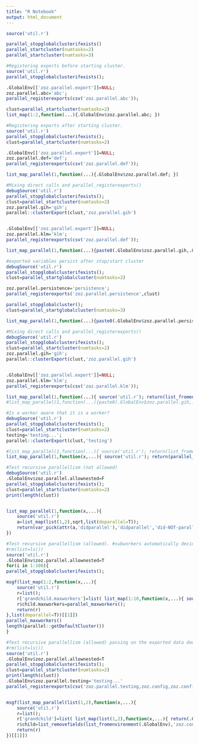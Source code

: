 ```yaml
---
title: "R Notebook"
output: html_document
---
```


```r
source('util.r')

parallel_stopglobalclusterifexists()
parallel_startcluster(numtasks=2)
parallel_startcluster(numtasks=3)
```

```r
#Registering exports before starting cluster.
source('util.r')
parallel_stopglobalclusterifexists();

.GlobalEnv[['zoz.parallel.export']]=NULL;
zoz.parallel.abc='abc';
parallel_registerexports(csv('zoz.parallel.abc'));

clust=parallel_startcluster(numtasks=2)
list_map(1:2,function(...){.GlobalEnv$zoz.parallel.abc; })
```
```r
#Registering exports after starting cluster.
source('util.r')
parallel_stopglobalclusterifexists();
clust=parallel_startcluster(numtasks=2)

.GlobalEnv[['zoz.parallel.export']]=NULL;
zoz.parallel.def='def';
parallel_registerexports(csv('zoz.parallel.def'));

list_map_parallel(1,function(...){.GlobalEnv$zoz.parallel.def; })
```
```r
#Mixing direct calls and parallel_registerexports()
debugSource('util.r')
parallel_stopglobalclusterifexists();
clust=parallel_startcluster(numtasks=2)
zoz.parallel.gih='gih';
parallel::clusterExport(clust,'zoz.parallel.gih')


.GlobalEnv[['zoz.parallel.export']]=NULL;
zoz.parallel.klm='klm';
parallel_registerexports(csv('zoz.parallel.def'));

list_map_parallel(1,function(...){paste0(.GlobalEnv$zoz.parallel.gih,.GlobalEnv$zoz.parallel.klm); })
```
```r
#exported variables persist after stop/start cluster
debugSource('util.r')
parallel_stopglobalclusterifexists();
clust=parallel_startglobalcluster(numtasks=2)

zoz.parallel.persistence='persistence';
parallel_registerexports('zoz.parallel.persistence',clust)

parallel_stopglobalcluster();
clust=parallel_startglobalcluster(numtasks=3)

list_map_parallel(1,function(...){paste0(.GlobalEnv$zoz.parallel.persistence); })
```

```r
#Mixing direct calls and parallel_registerexports()
debugSource('util.r')
parallel_stopglobalclusterifexists();
clust=parallel_startcluster(numtasks=2)
zoz.parallel.gih='gih';
parallel::clusterExport(clust,'zoz.parallel.gih')


.GlobalEnv[['zoz.parallel.export']]=NULL;
zoz.parallel.klm='klm';
parallel_registerexports(csv('zoz.parallel.klm'));

list_map_parallel(1,function(...){ source('util.r'); return(list_fromenvironment(.GlobalEnv)); })
#list_map_parallel(1,function(...){paste0(.GlobalEnv$zoz.parallel.gih,.GlobalEnv$zoz.parallel.klm); })
```

```r
#Is a worker aware that it is a worker?
debugSource('util.r')
parallel_stopglobalclusterifexists();
clust=parallel_startcluster(numtasks=2)
testing='testing...';
parallel::clusterExport(clust,'testing')

#list_map_parallel(1,function(...){ source('util.r'); return(list_fromenvironment(.GlobalEnv)); })
list_map_parallel(1,function(x,...){ source('util.r'); return(parallel_amiworker()); })
```

```r
#Test recursive parallellism (not allowed)
debugSource('util.r')
.GlobalEnv$zoz.parallel.allownested=F
parallel_stopglobalclusterifexists();
clust=parallel_startcluster(numtasks=2)
print(length(clust))


list_map_parallel(1,function(x,...){
	source('util.r')
	a=list_map(list(1,2),sqrt,list(doparallel=T));
	return(var_pick(attr(a,'didparallel'),'didparallel','did-NOT-parallel')); #didparallel worked, but need to turn on attr() setting in list_map() to have it tested again. I turned attr() off there for performance.
})
```

```r
#Test recursive parallellism (allowed). #subworkers automatically decided based on available cores in parent.
#rm(list=ls())
source('util.r')
.GlobalEnv$zoz.parallel.allownested=T
for(i in 1:100){
parallel_stopglobalclusterifexists();

msgf(list_map(1:2,function(x,...){
	source('util.r')
	r=list();
	r['grandchild.maxworkers']=list( list_map(1:10,function(x,...){ source('util.r'); parallel_maxworkers(); },list(doparallel=T))[[1]] );
	r$child.maxworkers=parallel_maxworkers();
	return(r)
},list(doparallel=T))[[1]])
parallel_maxworkers()
length(parallel::getDefaultCluster())
}
```


```r
#Test recursive parallellism (allowed) passing on the exported data down to grandchildren.
#rm(list=ls())
source('util.r')
.GlobalEnv$zoz.parallel.allownested=T
parallel_stopglobalclusterifexists();
clust=parallel_startcluster(numtasks=2)
print(length(clust))
.GlobalEnv$zoz.parallel.testing='testing...'
parallel_registerexports(csv('zoz.parallel.testing,zoz.config,zoz.config.coded')); #It is recommended to export zoz.config and zoz.config.coded to each worker, so they do not run time-consuming config() checks.


msgf(list_map_parallel(list(1,2),function(x,...){
	source('util.r')
	r=list();
	r['grandchild']=list( list_map(list(1,2),function(x,...){ return(.GlobalEnv$zoz.parallel.testing); },list(doparallel=T))[[1]] );
	r$child=list_removefields(list_fromenvironment(.GlobalEnv),'zoz.config');
	return(r)
})[[1]])
```

